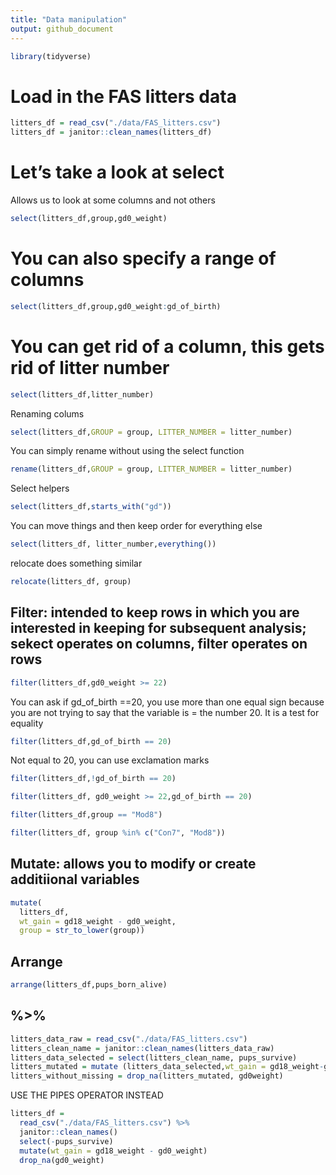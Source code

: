 ```yaml
---
title: "Data manipulation"
output: github_document
---
```


```r
library(tidyverse)
```

# Load in the FAS litters data 

```r
litters_df = read_csv("./data/FAS_litters.csv")
litters_df = janitor::clean_names(litters_df)
```

# Let's take a look at select 
Allows us to look at some columns and not others 

```r
select(litters_df,group,gd0_weight)
```

# You can also specify a range of columns

```r
select(litters_df,group,gd0_weight:gd_of_birth)
```

# You can get rid of a column, this gets rid of litter number
```r
select(litters_df,litter_number)
```

Renaming colums
```r
select(litters_df,GROUP = group, LITTER_NUMBER = litter_number)
```

You can simply rename without using the select function
```r
rename(litters_df,GROUP = group, LITTER_NUMBER = litter_number)
```

Select helpers
```r
select(litters_df,starts_with("gd"))
```
You can move things and then keep order for everything else
```r
select(litters_df, litter_number,everything())
```
relocate does something similar
```r
relocate(litters_df, group)
```

## Filter: intended to keep rows in which you are interested in keeping for subsequent analysis; sekect operates on columns, filter operates on rows
```r
filter(litters_df,gd0_weight >= 22)
```

You can ask if gd_of_birth ==20, you use more than one equal sign because you are not trying to say that the variable is = the number 20. It is a test for equality
```r
filter(litters_df,gd_of_birth == 20)
```

Not equal to 20, you can use exclamation marks
```r
filter(litters_df,!gd_of_birth == 20)
```

```r
filter(litters_df, gd0_weight >= 22,gd_of_birth == 20)
```

```r
filter(litters_df,group == "Mod8")
```

```r
filter(litters_df, group %in% c("Con7", "Mod8"))
```

## Mutate: allows you to modify or create additiional variables
```r
mutate(
  litters_df,
  wt_gain = gd18_weight - gd0_weight,
  group = str_to_lower(group))
```

## Arrange 
```r
arrange(litters_df,pups_born_alive)
```

## %>%
```r
litters_data_raw = read_csv("./data/FAS_litters.csv")
litters_clean_name = janitor::clean_names(litters_data_raw)
litters_data_selected = select(litters_clean_name, pups_survive)
litters_mutated = mutate (litters_data_selected,wt_gain = gd18_weight-gd0_weight)
litters_without_missing = drop_na(litters_mutated, gd0weight)
```

USE THE PIPES OPERATOR INSTEAD
```r
litters_df = 
  read_csv("./data/FAS_litters.csv") %>%  
  janitor::clean_names()
  select(-pups_survive)
  mutate(wt_gain = gd18_weight - gd0_weight)
  drop_na(gd0_weight)
```

